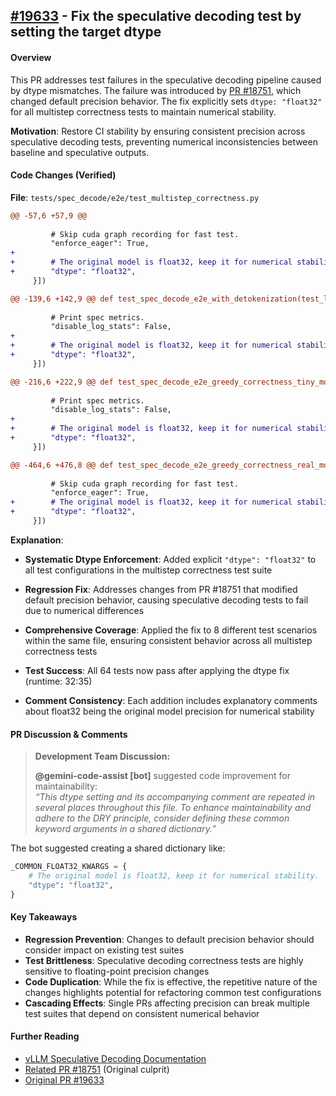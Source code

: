 ## [#19633](https://github.com/vllm-project/vllm/pull/19633) - Fix the speculative decoding test by setting the target dtype

#### Overview
This PR addresses test failures in the speculative decoding pipeline caused by dtype mismatches. The failure was introduced by [PR #18751](https://github.com/vllm-project/vllm/pull/18751), which changed default precision behavior. The fix explicitly sets `dtype: "float32"` for all multistep correctness tests to maintain numerical stability.

**Motivation**: Restore CI stability by ensuring consistent precision across speculative decoding tests, preventing numerical inconsistencies between baseline and speculative outputs.

#### Code Changes (Verified)

**File**: `tests/spec_decode/e2e/test_multistep_correctness.py`

```diff
@@ -57,6 +57,9 @@
 
         # Skip cuda graph recording for fast test.
         "enforce_eager": True,
+
+        # The original model is float32, keep it for numerical stability.
+        "dtype": "float32",
     }])
```

```diff
@@ -139,6 +142,9 @@ def test_spec_decode_e2e_with_detokenization(test_llm_generator,
 
         # Print spec metrics.
         "disable_log_stats": False,
+
+        # The original model is float32, keep it for numerical stability.
+        "dtype": "float32",
     }])
```

```diff
@@ -216,6 +222,9 @@ def test_spec_decode_e2e_greedy_correctness_tiny_model_bs1(
 
         # Print spec metrics.
         "disable_log_stats": False,
+
+        # The original model is float32, keep it for numerical stability.
+        "dtype": "float32",
     }])
```

```diff
@@ -464,6 +476,8 @@ def test_spec_decode_e2e_greedy_correctness_real_model_large_bs(
 
         # Skip cuda graph recording for fast test.
         "enforce_eager": True,
+        # The original model is float32, keep it for numerical stability.
+        "dtype": "float32",
     }])
```

**Explanation**: 

- **Systematic Dtype Enforcement**: Added explicit `"dtype": "float32"` to all test configurations in the multistep correctness test suite

- **Regression Fix**: Addresses changes from PR #18751 that modified default precision behavior, causing speculative decoding tests to fail due to numerical differences

- **Comprehensive Coverage**: Applied the fix to 8 different test scenarios within the same file, ensuring consistent behavior across all multistep correctness tests

- **Test Success**: All 64 tests now pass after applying the dtype fix (runtime: 32:35)

- **Comment Consistency**: Each addition includes explanatory comments about float32 being the original model precision for numerical stability

#### PR Discussion & Comments

> **Development Team Discussion:**
> 
> **@gemini-code-assist[bot]** suggested code improvement for maintainability:  
> *"This dtype setting and its accompanying comment are repeated in several places throughout this file. To enhance maintainability and adhere to the DRY principle, consider defining these common keyword arguments in a shared dictionary."*

The bot suggested creating a shared dictionary like:
```python
_COMMON_FLOAT32_KWARGS = {
    # The original model is float32, keep it for numerical stability.
    "dtype": "float32",
}
```

#### Key Takeaways
- **Regression Prevention**: Changes to default precision behavior should consider impact on existing test suites
- **Test Brittleness**: Speculative decoding correctness tests are highly sensitive to floating-point precision changes
- **Code Duplication**: While the fix is effective, the repetitive nature of the changes highlights potential for refactoring common test configurations
- **Cascading Effects**: Single PRs affecting precision can break multiple test suites that depend on consistent numerical behavior

#### Further Reading
- [vLLM Speculative Decoding Documentation](https://docs.vllm.ai)
- [Related PR #18751](https://github.com/vllm-project/vllm/pull/18751) (Original culprit)
- [Original PR #19633](https://github.com/vllm-project/vllm/pull/19633) 